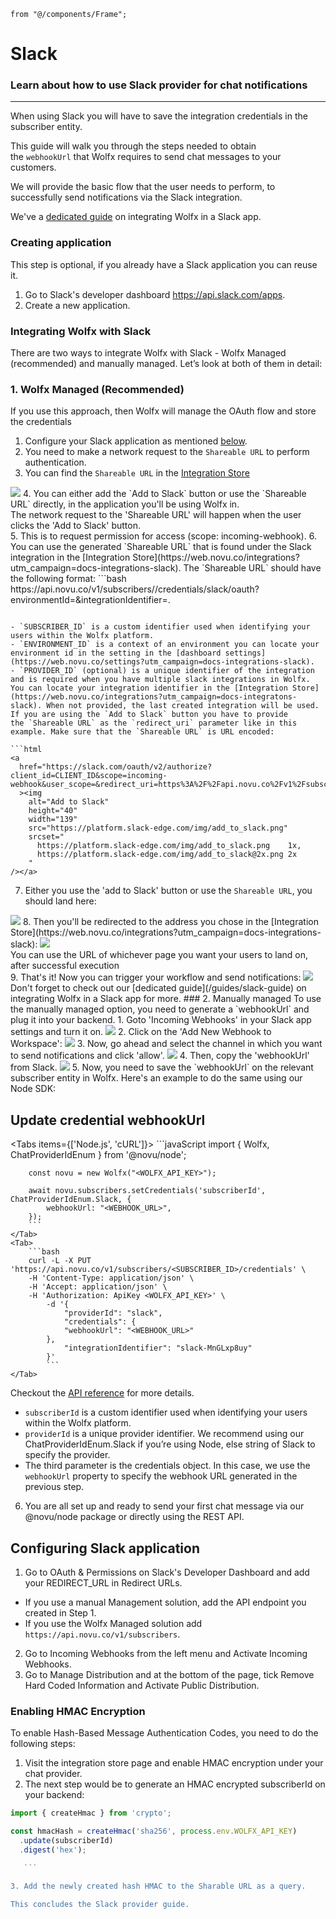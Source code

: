     from "@/components/Frame";

# Slack
### Learn about how to use Slack provider for chat notifications
---

When using Slack you will have to save the integration credentials in the subscriber entity.

This guide will walk you through the steps needed to obtain the `webhookUrl` that Wolfx requires to send chat messages to your customers.

We will provide the basic flow that the user needs to perform, to successfully send notifications via the Slack integration.

<Callout>We've a [dedicated guide](/guides/slack-guide) on integrating Wolfx in a Slack app.</Callout>

### Creating application

This step is optional, if you already have a Slack application you can reuse it.

1. Go to Slack's developer dashboard https://api.slack.com/apps.
2. Create a new application.

### Integrating Wolfx with Slack

There are two ways to integrate Wolfx with Slack - Wolfx Managed (recommended) and manually managed. Let’s look at both of them in detail:

### 1. Wolfx Managed (Recommended)

If you use this approach, then Wolfx will manage the OAuth flow and store the credentials

1. Configure your Slack application as mentioned [below](#configuring-slack-application).
2. You need to make a network request to the `Shareable URL` to perform authentication.
3. You can find the `Shareable URL` in the [Integration Store](https://web.novu.co/integrations?utm_campaign=docs-integrations-slack)
<Frame caption="Use the 'Shareable URL' from the Wolfx Integration Store"><img src="/images/channels-and-providers/shreable-url.png" /> </Frame>
4. You can either add the `Add to Slack` button or use the `Shareable URL` directly, in the application you'll be using Wolfx in.
<div>The network request to the 'Shareable URL' will happen when the user clicks the 'Add to Slack' button.</div>
5. This is to request permission for access (scope: incoming-webhook).
6. You can use the generated `Shareable URL` that is found under the Slack integration in the [Integration Store](https://web.novu.co/integrations?utm_campaign=docs-integrations-slack). The `Shareable URL` should have the following format:
```bash
https://api.novu.co/v1/subscribers/<SUBSCRIBER_ID>/credentials/slack/oauth?environmentId=<ENVIRONMENT_ID>&integrationIdentifier=<PROVIDER_ID>.

```

- `SUBSCRIBER_ID` is a custom identifier used when identifying your users within the Wolfx platform.
- `ENVIRONMENT_ID` is a context of an environment you can locate your environment id in the setting in the [dashboard settings](https://web.novu.co/settings?utm_campaign=docs-integrations-slack).
- `PROVIDER_ID` (optional) is a unique identifier of the integration and is required when you have multiple slack integrations in Wolfx. You can locate your integration identifier in the [Integration Store](https://web.novu.co/integrations?utm_campaign=docs-integratons-slack). When not provided, the last created integration will be used.
If you are using the `Add to Slack` button you have to provide the `Shareable URL` as the `redirect_uri` parameter like in this example. Make sure that the `Shareable URL` is URL encoded:

```html
<a
  href="https://slack.com/oauth/v2/authorize?client_id=CLIENT_ID&scope=incoming-webhook&user_scope=&redirect_uri=https%3A%2F%2Fapi.novu.co%2Fv1%2Fsubscribers%2FSUBSCRIBER_ID%2Fcredentials%2Fslack%2Foauth%3FenvironmentId%3DENVIRONMENT_ID%26integrationIdentifier%3DINTEGRATION_IDENTIFIER"
  ><img
    alt="Add to Slack"
    height="40"
    width="139"
    src="https://platform.slack-edge.com/img/add_to_slack.png"
    srcset="
      https://platform.slack-edge.com/img/add_to_slack.png    1x,
      https://platform.slack-edge.com/img/add_to_slack@2x.png 2x
    "
/></a>
```
7. Either you use the 'add to Slack' button or use the `Shareable URL`, you should land here:
<Frame caption="Select the channel and grant this permission"><img src="/images/channels-and-providers/permission-to-access.png" /> </Frame>
8. Then you'll be redirected to the address you chose in the [Integration Store](https://web.novu.co/integrations?utm_campaign=docs-integrations-slack):
<Frame caption="Select the channel and grant this permission"><img src="/images/channels-and-providers/redirect-url.png" /> </Frame>
<div>You can use the URL of whichever page you want your users to land on, after successful execution</div>
9. That's it! Now you can trigger your workflow and send notifications:
<Frame caption="Now you can send notifications to the channel you chose earlier"><img src="/images/channels-and-providers/notifications-to-channel.png" /> </Frame>
<Callout>Don't forget to check out our [dedicated guide](/guides/slack-guide) on integrating Wolfx in a Slack app for more.</Callout>
### 2. Manually managed
To use the manually managed option, you need to generate a `webhookUrl` and plug it into your backend.
1. Goto 'Incoming Webhooks' in your Slack app settings and turn it on.
<Frame caption="Turn on 'Incoming Webhooks' in your Slack app"><img src="/images/guides/slack-guide/on.png" /> </Frame>
2. Click on the 'Add New Webhook to Workspace':
<Frame caption="Click the 'Add New Webhook to Workspace' button"><img src="/images/guides/slack-guide/add.png" /> </Frame>
3. Now, go ahead and select the channel in which you want to send notifications and click 'allow'.
<Frame caption="Select the channel"><img src="/images/guides/slack-guide/install.png" /> </Frame>
4. Then, copy the 'webhookUrl' from Slack.
<Frame caption="Copy the webhookUrl from Slack"><img src="/images/guides/slack-guide/hook.png" /> </Frame>
5. Now, you need to save the `webhookUrl` on the relevant subscriber entity in Wolfx. Here's an example to do the same using our Node SDK:

## Update credential webhookUrl

<Tabs items={['Node.js', 'cURL']}>
    <Tab>
        ```javaScript
        import {
        Wolfx,
        ChatProviderIdEnum
    } from '@novu/node';

        const novu = new Wolfx("<WOLFX_API_KEY>");

        await novu.subscribers.setCredentials('subscriberId', ChatProviderIdEnum.Slack, {
            webhookUrl: "<WEBHOOK_URL>",
        });
        ```
    </Tab>
    <Tab>
        ```bash
        curl -L -X PUT 'https://api.novu.co/v1/subscribers/<SUBSCRIBER_ID>/credentials' \
        -H 'Content-Type: application/json' \
        -H 'Accept: application/json' \
        -H 'Authorization: ApiKey <WOLFX_API_KEY>' \
            -d '{
                "providerId": "slack",
                "credentials": {
                "webhookUrl": "<WEBHOOK_URL>"
            },
                "integrationIdentifier": "slack-MnGLxp8uy"
            }'
            ```
    </Tab>
</Tabs>

Checkout the [API reference](/api-reference/subscribers/update-subscriber-credentials) for more details.

- `subscriberId` is a custom identifier used when identifying your users within the Wolfx platform.
- `providerId` is a unique provider identifier. We recommend using our ChatProviderIdEnum.Slack if you’re using Node, else string of Slack to specify the provider.
- The third parameter is the credentials object. In this case, we use the `webhookUrl` property to specify the webhook URL generated in the previous step.

6. You are all set up and ready to send your first chat message via our @novu/node package or directly using the REST API.

## Configuring Slack application

1. Go to OAuth & Permissions on Slack's Developer Dashboard and add your REDIRECT_URL in Redirect URLs.
 - If you use a manual Management solution, add the API endpoint you created in Step 1.
 - If you use the Wolfx Managed solution add `https://api.novu.co/v1/subscribers`.
2. Go to Incoming Webhooks from the left menu and Activate Incoming Webhooks.
3. Go to Manage Distribution and at the bottom of the page, tick Remove Hard Coded Information and Activate Public Distribution.

### Enabling HMAC Encryption

To enable Hash-Based Message Authentication Codes, you need to do the following steps:

1. Visit the integration store page and enable HMAC encryption under your chat provider.
2. The next step would be to generate an HMAC encrypted subscriberId on your backend:

 ```jsx
 import { createHmac } from 'crypto';

 const hmacHash = createHmac('sha256', process.env.WOLFX_API_KEY)
   .update(subscriberId)
   .digest('hex');

    ```

3. Add the newly created hash HMAC to the Sharable URL as a query.

This concludes the Slack provider guide.